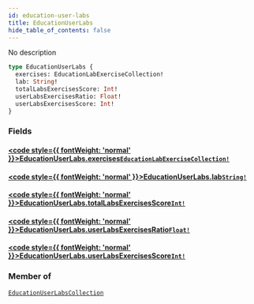 ```yaml
---
id: education-user-labs
title: EducationUserLabs
hide_table_of_contents: false
---
```








No description

```graphql
type EducationUserLabs {
  exercises: EducationLabExerciseCollection!
  lab: String!
  totalLabsExercisesScore: Int!
  userLabsExercisesRatio: Float!
  userLabsExercisesScore: Int!
}
```


### Fields

#### [<code style={{ fontWeight: 'normal' }}>EducationUserLabs.<b>exercises</b></code>](#)<Bullet />[`EducationLabExerciseCollection!`](/api/graphql/documentation/objects/education-lab-exercise-collection) <Badge class="secondary" text="non-null"/> <Badge class="secondary" text="object"/>
> 
> 

#### [<code style={{ fontWeight: 'normal' }}>EducationUserLabs.<b>lab</b></code>](#)<Bullet />[`String!`](/api/graphql/documentation/scalars/string) <Badge class="secondary" text="non-null"/> <Badge class="secondary" text="scalar"/>
> 
> 

#### [<code style={{ fontWeight: 'normal' }}>EducationUserLabs.<b>totalLabsExercisesScore</b></code>](#)<Bullet />[`Int!`](/api/graphql/documentation/scalars/int) <Badge class="secondary" text="non-null"/> <Badge class="secondary" text="scalar"/>
> 
> 

#### [<code style={{ fontWeight: 'normal' }}>EducationUserLabs.<b>userLabsExercisesRatio</b></code>](#)<Bullet />[`Float!`](/api/graphql/documentation/scalars/float) <Badge class="secondary" text="non-null"/> <Badge class="secondary" text="scalar"/>
> 
> 

#### [<code style={{ fontWeight: 'normal' }}>EducationUserLabs.<b>userLabsExercisesScore</b></code>](#)<Bullet />[`Int!`](/api/graphql/documentation/scalars/int) <Badge class="secondary" text="non-null"/> <Badge class="secondary" text="scalar"/>
> 
> 



### Member of

[`EducationUserLabsCollection`](/api/graphql/documentation/objects/education-user-labs-collection)  <Badge class="secondary" text="object"/>




